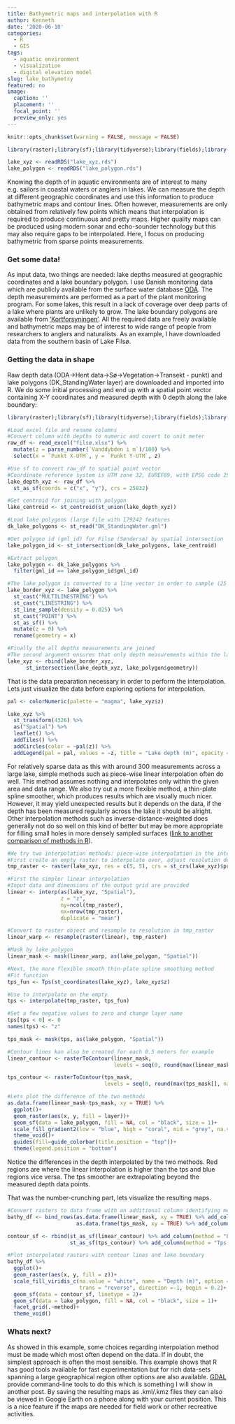 ```yaml
---
title: Bathymetric maps and interpolation with R
author: Kenneth
date: '2020-06-10'
categories:
  - R
  - GIS
tags:
  - aquatic environment
  - visualization
  - digital elevation model
slug: lake_bathymetry
featured: no
image: 
  caption: ''
  placement: ''
  focal_point: ''
  preview_only: yes
---
```


```r
knitr::opts_chunk$set(warning = FALSE, message = FALSE)

library(raster);library(sf);library(tidyverse);library(fields);library(readxl);library(interp);library(leaflet)

lake_xyz <- readRDS("lake_xyz.rds")
lake_polygon <- readRDS("lake_polygon.rds")
```

Knowing the depth of in aquatic environments are of interest to many e.g. sailors in coastal waters or anglers in lakes. We can measure the depth at different geographic coordinates and use this information to produce bathymetric maps and contour lines. Often however, measurements are only obtained from relatively few points which means that interpolation is required to produce continuous and pretty maps. Higher quality maps can be produced using modern sonar and echo-sounder technology but this may also require gaps to be interpolated. Here, I focus on producing bathymetric from sparse points measurements.

### Get some data!

As input data, two things are needed: lake depths measured at geographic coordinates and a lake boundary polygon. I use Danish monitoring data which are publicly available from the surface water database [ODA](https://odaforalle.au.dk/main.aspx). The depth measurements are performed as a part of the plant monitoring program. For some lakes, this result in a lack of coverage over deep parts of a lake where plants are unlikely to grow. The lake boundary polygons are available from ['Kortforsyningen'](https://download.kortforsyningen.dk/). All the required data are freely available and bathymetric maps may be of interest to wide range of people from researchers to anglers and naturalists. As an example, I have downloaded data from the southern basin of Lake Filsø.

### Getting the data in shape

Raw depth data (ODA->Hent data->Sø->Vegetation->Transekt - punkt) and lake polygons (DK_StandingWater layer) are downloaded and imported into R. We do some initial processing and end up with a spatial point vector containing X-Y coordinates and measured depth with 0 depth along the lake boundary:

```r
library(raster);library(sf);library(tidyverse);library(fields);library(readxl);library(interp);library(leaflet)

#Load excel file and rename columns
#Convert column with depths to numeric and covert to unit meter
raw_df <- read_excel("filsø.xlsx") %>% 
  mutate(z = parse_number(`Vanddybden i m`)/100) %>% 
  select(x = `Punkt X-UTM`, y = `Punkt Y-UTM`, z)

#Use sf to convert raw_df to spatial point vector
#Coordinate reference system is UTM zone 32, EUREF89, with EPSG code 25832
lake_depth_xyz <- raw_df %>% 
  st_as_sf(coords = c("x", "y"), crs = 25832)

#Get centroid for joining with polygon
lake_centroid <- st_centroid(st_union(lake_depth_xyz))

#Load lake polygons (large file with 179242 features
dk_lake_polygons <- st_read("DK_StandingWater.gml") 

#Get polygon id (gml_id) for Filsø (Søndersø) by spatial intersection
lake_polygon_id <- st_intersection(dk_lake_polygons, lake_centroid)

#Extract polygon
lake_polygon <- dk_lake_polygons %>% 
  filter(gml_id == lake_polygon_id$gml_id)

#The lake_polygon is converted to a line vector in order to sample (25 points/km) points where depth equals zero
lake_border_xyz <- lake_polygon %>% 
  st_cast("MULTILINESTRING") %>% 
  st_cast("LINESTRING") %>% 
  st_line_sample(density = 0.025) %>% 
  st_cast("POINT") %>% 
  st_as_sf() %>% 
  mutate(z = 0) %>% 
  rename(geometry = x)

#Finally the all depths measurements are joined
#The second argument ensures that only depth measurements within the lake polygon is used
lake_xyz <- rbind(lake_border_xyz, 
      st_intersection(lake_depth_xyz, lake_polygon$geometry))
```

That is the data preparation necessary in order to perform the interpolation. Lets just visualize the data before exploring options for interpolation.

```r
pal <- colorNumeric(palette = "magma", lake_xyz$z)

lake_xyz %>% 
  st_transform(4326) %>% 
  as("Spatial") %>% 
  leaflet() %>% 
  addTiles() %>% 
  addCircles(color = ~pal(z)) %>% 
  addLegend(pal = pal, values = ~z, title = "Lake depth (m)", opacity = 1)
```

For relatively sparse data as this with around 300 measurements across a large lake, simple methods such as piece-wise linear interpolation often do well. This method assumes nothing and interpolates only within the given area and data range. We also try out a more flexible method, a thin-plate spline smoother, which produces results which are visually much nicer. However, it may yield unexpected results but it depends on the data, if the depth has been measured regularly across the lake it should be alright. Other interpolation methods such as inverse-distance-weighted does generally not do so well on this kind of better but may be more appropriate for filling small holes in more densely sampled surfaces ([link to another comparison of methods in R](https://fishandwhistle.net/post/2019/bathymetry-lake-volume-estimation-using-r/)).

```r
#We try two interpolation methods: piece-wise interpolation in the interp package and thin-plate spline in fields package
#First create an empty raster to interpolate over, adjust resolution depending on lake and computer power
tmp_raster <- raster(lake_xyz, res = c(5, 5), crs = st_crs(lake_xyz)$proj4string)

#First the simpler linear interpolation 
#Input data and dimensions of the output grid are provided
linear <- interp(as(lake_xyz, "Spatial"),
                 z = "z",
                 ny=ncol(tmp_raster),
                 nx=nrow(tmp_raster),
                 duplicate = "mean")

#Convert to raster object and resample to resolution in tmp_raster
linear_warp <- resample(raster(linear), tmp_raster)

#Mask by lake polygon
linear_mask <- mask(linear_warp, as(lake_polygon, "Spatial"))

#Next, the more flexible smooth thin-plate spline smoothing method
#Fit function
tps_fun <- Tps(st_coordinates(lake_xyz), lake_xyz$z)

#Use to interpolate on the empty
tps <- interpolate(tmp_raster, tps_fun)

#Set a few negative values to zero and change layer name
tps[tps < 0] <- 0 
names(tps) <- "z"

tps_mask <- mask(tps, as(lake_polygon, "Spatial"))

#Contour lines kan also be created for each 0.5 meters for example
linear_contour <- rasterToContour(linear_mask, 
                                  levels = seq(0, round(max(linear_mask[], na.rm = TRUE)), 0.5))

tps_contour <- rasterToContour(tps_mask,
                               levels = seq(0, round(max(tps_mask[], na.rm = TRUE)), 0.5))

#Lets plot the difference of the two methods
as.data.frame(linear_mask-tps_mask, xy = TRUE) %>% 
  ggplot()+
  geom_raster(aes(x, y, fill = layer))+
  geom_sf(data = lake_polygon, fill = NA, col = "black", size = 1)+
  scale_fill_gradient2(low = "blue", high = "coral", mid = "grey", na.value = "white", name = "Depth (m)")+
  theme_void()+
  guides(fill=guide_colorbar(title.position = "top"))+
  theme(legend.position = "bottom")
```

Notice the differences in the depth interpolated by the two methods. Red regions are where the linear interpolation is higher than the tps and blue regions vice versa. The tps smoother are extrapolating beyond the measured depth data points.

That was the number-crunching part, lets visualize the resulting maps.

```r
#Convert rasters to data frame with an additional column identifying method and spatial objects to sf for plotting with ggplot
bathy_df <- bind_rows(as.data.frame(linear_mask, xy = TRUE) %>% add_column(method = "Linear interpolation"),
                      as.data.frame(tps_mask, xy = TRUE) %>% add_column(method = "Tps interpolation"))

contour_sf <- rbind(st_as_sf(linear_contour) %>% add_column(method = "Linear interpolation"),
                    st_as_sf(tps_contour) %>% add_column(method = "Tps interpolation"))

#Plot interpolated rasters with contour lines and lake boundary
bathy_df %>% 
  ggplot()+
  geom_raster(aes(x, y, fill = z))+
  scale_fill_viridis_c(na.value = "white", name = "Depth (m)", option = "A",
                       trans = "reverse", direction =-1, begin = 0.2)+
  geom_sf(data = contour_sf, linetype = 2)+
  geom_sf(data = lake_polygon, fill = NA, col = "black", size = 1)+
  facet_grid(.~method)+
  theme_void()
```

### Whats next?

As showed in this example, some choices regarding interpolation method must be made which most often depend on the data. If in doubt, the simplest approach is often the most sensible. This example shows that R has good tools available for fast experimentation but for rich data-sets spanning a large geographical region other options are also available. [GDAL](https://gdal.org/) provide command-line tools to do this which is something I will show in another post. By saving the resulting maps as .kml/.kmz files they can also be viewed in Google Earth on a phone along with your current position. This is a nice feature if the maps are needed for field work or other recreative activities.